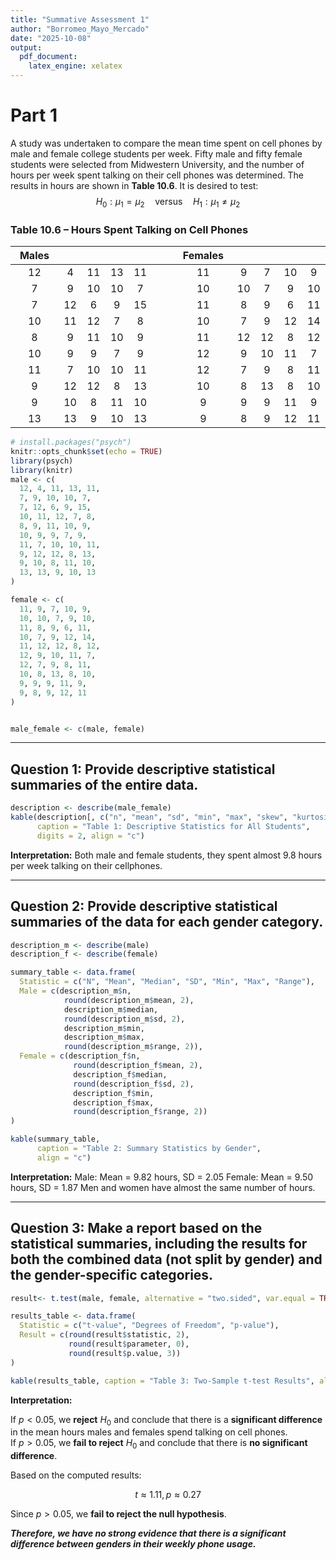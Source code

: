 ---
title: "Summative Assessment 1"
author: "Borromeo_Mayo_Mercado"
date: "2025-10-08"
output:
  pdf_document:
    latex_engine: xelatex
---

# Part 1

A study was undertaken to compare the mean time spent on cell phones by male and female college students per week. Fifty male and fifty female students were selected from Midwestern University, and the number of hours per week spent talking on their cell phones was determined. The results in hours are shown in **Table 10.6**. It is desired to test: $$
H_0: \mu_1 = \mu_2 \quad \text{versus} \quad H_1: \mu_1 \neq \mu_2
$$

### Table 10.6 – Hours Spent Talking on Cell Phones

| **Males** |     |     |     |     |     | **Females** |     |     |     |     |
|:---------:|:---:|:---:|:---:|:---:|:---:|:-----------:|:---:|:---:|:---:|:---:|
|    12     |  4  | 11  | 13  | 11  |     |     11      |  9  |  7  | 10  |  9  |
|     7     |  9  | 10  | 10  |  7  |     |     10      | 10  |  7  |  9  | 10  |
|     7     | 12  |  6  |  9  | 15  |     |     11      |  8  |  9  |  6  | 11  |
|    10     | 11  | 12  |  7  |  8  |     |     10      |  7  |  9  | 12  | 14  |
|     8     |  9  | 11  | 10  |  9  |     |     11      | 12  | 12  |  8  | 12  |
|    10     |  9  |  9  |  7  |  9  |     |     12      |  9  | 10  | 11  |  7  |
|    11     |  7  | 10  | 10  | 11  |     |     12      |  7  |  9  |  8  | 11  |
|     9     | 12  | 12  |  8  | 13  |     |     10      |  8  | 13  |  8  | 10  |
|     9     | 10  |  8  | 11  | 10  |     |      9      |  9  |  9  | 11  |  9  |
|    13     | 13  |  9  | 10  | 13  |     |      9      |  8  |  9  | 12  | 11  |

```{r}
# install.packages("psych")
knitr::opts_chunk$set(echo = TRUE)
library(psych)
library(knitr)
male <- c(
  12, 4, 11, 13, 11,
  7, 9, 10, 10, 7,
  7, 12, 6, 9, 15,
  10, 11, 12, 7, 8,
  8, 9, 11, 10, 9,
  10, 9, 9, 7, 9,
  11, 7, 10, 10, 11,
  9, 12, 12, 8, 13,
  9, 10, 8, 11, 10,
  13, 13, 9, 10, 13
)

female <- c(
  11, 9, 7, 10, 9,
  10, 10, 7, 9, 10,
  11, 8, 9, 6, 11,
  10, 7, 9, 12, 14,
  11, 12, 12, 8, 12,
  12, 9, 10, 11, 7,
  12, 7, 9, 8, 11,
  10, 8, 13, 8, 10,
  9, 9, 9, 11, 9,
  9, 8, 9, 12, 11
)


male_female <- c(male, female)
```

------------------------------------------------------------------------

## Question 1: Provide descriptive statistical summaries of the entire data.

```{r}
description <- describe(male_female)
kable(description[, c("n", "mean", "sd", "min", "max", "skew", "kurtosis")],
      caption = "Table 1: Descriptive Statistics for All Students",
      digits = 2, align = "c")

```

**Interpretation:** Both male and female students, they spent almost 9.8 hours per week talking on their cellphones.

------------------------------------------------------------------------

## Question 2: Provide descriptive statistical summaries of the data for each gender category.

```{r}
description_m <- describe(male)
description_f <- describe(female)

summary_table <- data.frame(
  Statistic = c("N", "Mean", "Median", "SD", "Min", "Max", "Range"),
  Male = c(description_m$n,
            round(description_m$mean, 2),
            description_m$median,
            round(description_m$sd, 2),
            description_m$min,
            description_m$max,
            round(description_m$range, 2)),
  Female = c(description_f$n,
              round(description_f$mean, 2),
              description_f$median,
              round(description_f$sd, 2),
              description_f$min,
              description_f$max,
              round(description_f$range, 2))
)

kable(summary_table,
      caption = "Table 2: Summary Statistics by Gender",
      align = "c")


```

**Interpretation:** Male: Mean = 9.82 hours, SD = 2.05 Female: Mean = 9.50 hours, SD = 1.87 Men and women have almost the same number of hours.

------------------------------------------------------------------------

## Question 3: Make a report based on the statistical summaries, including the results for both the combined data (not split by gender) and the gender-specific categories.

```{r}
result<- t.test(male, female, alternative = "two.sided", var.equal = TRUE)

results_table <- data.frame(
  Statistic = c("t-value", "Degrees of Freedom", "p-value"),
  Result = c(round(result$statistic, 2),
             round(result$parameter, 0),
             round(result$p.value, 3))
)

kable(results_table, caption = "Table 3: Two-Sample t-test Results", align = "c")

```

**Interpretation:**

If $p < 0.05$, we **reject** $H_0$ and conclude that there is a **significant difference** in the mean hours males and females spend talking on cell phones.\
If $p > 0.05$, we **fail to reject** $H_0$ and conclude that there is **no significant difference**.

Based on the computed results:

$$
t ≈ 1.11, p ≈ 0.27
$$

Since $p > 0.05$, we **fail to reject the null hypothesis**.

***Therefore, we have no strong evidence that there is a significant difference between genders in their weekly phone usage.***
